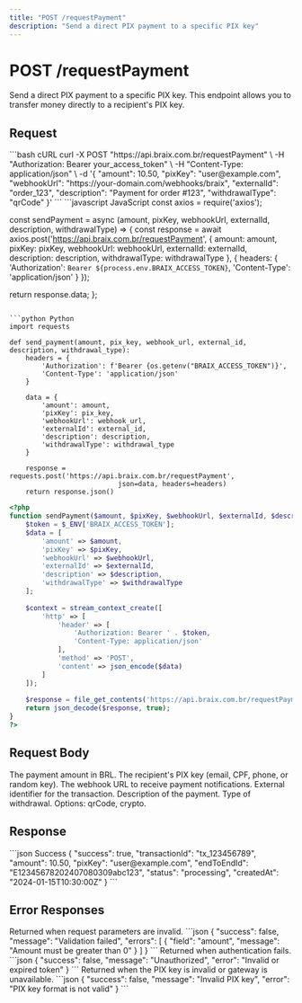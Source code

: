 ```yaml
---
title: "POST /requestPayment"
description: "Send a direct PIX payment to a specific PIX key"
---
```


# POST /requestPayment

Send a direct PIX payment to a specific PIX key. This endpoint allows you to transfer money directly to a recipient's PIX key.

## Request

<RequestExample>
```bash cURL
curl -X POST "https://api.braix.com.br/requestPayment" \
  -H "Authorization: Bearer your_access_token" \
  -H "Content-Type: application/json" \
  -d '{
    "amount": 10.50,
    "pixKey": "user@example.com",
    "webhookUrl": "https://your-domain.com/webhooks/braix",
    "externalId": "order_123",
    "description": "Payment for order #123",
    "withdrawalType": "qrCode"
  }'
```
</RequestExample>

<CodeGroup>
```javascript JavaScript
const axios = require('axios');

const sendPayment = async (amount, pixKey, webhookUrl, externalId, description, withdrawalType) => {
  const response = await axios.post('https://api.braix.com.br/requestPayment', {
    amount: amount,
    pixKey: pixKey,
    webhookUrl: webhookUrl,
    externalId: externalId,
    description: description,
    withdrawalType: withdrawalType
  }, {
    headers: {
      'Authorization': `Bearer ${process.env.BRAIX_ACCESS_TOKEN}`,
      'Content-Type': 'application/json'
    }
  });
  
  return response.data;
};
```

```python Python
import requests

def send_payment(amount, pix_key, webhook_url, external_id, description, withdrawal_type):
    headers = {
        'Authorization': f'Bearer {os.getenv("BRAIX_ACCESS_TOKEN")}',
        'Content-Type': 'application/json'
    }
    
    data = {
        'amount': amount,
        'pixKey': pix_key,
        'webhookUrl': webhook_url,
        'externalId': external_id,
        'description': description,
        'withdrawalType': withdrawal_type
    }
    
    response = requests.post('https://api.braix.com.br/requestPayment', 
                           json=data, headers=headers)
    return response.json()
```

```php PHP
<?php
function sendPayment($amount, $pixKey, $webhookUrl, $externalId, $description, $withdrawalType) {
    $token = $_ENV['BRAIX_ACCESS_TOKEN'];
    $data = [
        'amount' => $amount,
        'pixKey' => $pixKey,
        'webhookUrl' => $webhookUrl,
        'externalId' => $externalId,
        'description' => $description,
        'withdrawalType' => $withdrawalType
    ];
    
    $context = stream_context_create([
        'http' => [
            'header' => [
                'Authorization: Bearer ' . $token,
                'Content-Type: application/json'
            ],
            'method' => 'POST',
            'content' => json_encode($data)
        ]
    ]);
    
    $response = file_get_contents('https://api.braix.com.br/requestPayment', false, $context);
    return json_decode($response, true);
}
?>
```
</CodeGroup>

## Request Body

<ParamField query="amount" type="number" required>
  The payment amount in BRL.
</ParamField>

<ParamField query="pixKey" type="string" required>
  The recipient's PIX key (email, CPF, phone, or random key).
</ParamField>

<ParamField query="webhookUrl" type="string" required>
  The webhook URL to receive payment notifications.
</ParamField>

<ParamField query="externalId" type="string">
  External identifier for the transaction.
</ParamField>


<ParamField query="description" type="string">
  Description of the payment.
</ParamField>

<ParamField query="withdrawalType" type="string">
  Type of withdrawal. Options: qrCode, crypto.
</ParamField>

## Response

<ResponseExample>
```json Success
{
  "success": true,
  "transactionId": "tx_123456789",
  "amount": 10.50,
  "pixKey": "user@example.com",
  "endToEndId": "E12345678202407080309abc123",
  "status": "processing",
  "createdAt": "2024-01-15T10:30:00Z"
}
```
</ResponseExample>

## Error Responses

<ResponseField name="400 Bad Request" type="object">
  Returned when request parameters are invalid.

  <Expandable title="Error Response">
    ```json
    {
      "success": false,
      "message": "Validation failed",
      "errors": [
        {
          "field": "amount",
          "message": "Amount must be greater than 0"
        }
      ]
    }
    ```
  </Expandable>
</ResponseField>

<ResponseField name="401 Unauthorized" type="object">
  Returned when authentication fails.

  <Expandable title="Error Response">
    ```json
    {
      "success": false,
      "message": "Unauthorized",
      "error": "Invalid or expired token"
    }
    ```
  </Expandable>
</ResponseField>

<ResponseField name="422 Unprocessable Entity" type="object">
  Returned when the PIX key is invalid or gateway is unavailable.

  <Expandable title="Error Response">
    ```json
    {
      "success": false,
      "message": "Invalid PIX key",
      "error": "PIX key format is not valid"
    }
    ```
  </Expandable>
</ResponseField>
